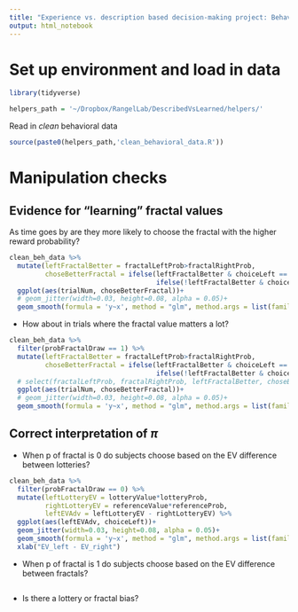```yaml
---
title: "Experience vs. description based decision-making project: Behavioral manipulation checks"
output: html_notebook
---
```


# Set up environment and load in data

```r
library(tidyverse)
```

```r
helpers_path = '~/Dropbox/RangelLab/DescribedVsLearned/helpers/'
```

Read in *clean* behavioral data

```r
source(paste0(helpers_path,'clean_behavioral_data.R'))
```

# Manipulation checks

## Evidence for "learning" fractal values

As time goes by are they more likely to choose the fractal with the higher reward probability?

```r
clean_beh_data %>%
  mutate(leftFractalBetter = fractalLeftProb>fractalRightProb,
         choseBetterFractal = ifelse(leftFractalBetter & choiceLeft == 1, 1, 
                                     ifelse(!leftFractalBetter & choiceLeft == 0, 1, 0))) %>%
  ggplot(aes(trialNum, choseBetterFractal))+
  # geom_jitter(width=0.03, height=0.08, alpha = 0.05)+
  geom_smooth(formula = 'y~x', method = "glm", method.args = list(family=binomial), fullrange=TRUE)
```

- How about in trials where the fractal value matters a lot?

```r
clean_beh_data %>%
  filter(probFractalDraw == 1) %>%
  mutate(leftFractalBetter = fractalLeftProb>fractalRightProb,
         choseBetterFractal = ifelse(leftFractalBetter & choiceLeft == 1, 1, 
                                     ifelse(!leftFractalBetter & choiceLeft == 0, 1, 0))) %>%
  # select(fractalLeftProb, fractalRightProb, leftFractalBetter, choseBetterFractal, choiceLeft)
  ggplot(aes(trialNum, choseBetterFractal))+
  # geom_jitter(width=0.03, height=0.08, alpha = 0.05)+
  geom_smooth(formula = 'y~x', method = "glm", method.args = list(family=binomial), fullrange=TRUE)
```

## Correct interpretation of $\pi$

- When p of fractal is 0 do subjects choose based on the EV difference between lotteries?

```r
clean_beh_data %>% 
  filter(probFractalDraw == 0) %>%
  mutate(leftLotteryEV = lotteryValue*lotteryProb,
         rightLotteryEV = referenceValue*referenceProb,
         leftEVAdv = leftLotteryEV - rightLotteryEV) %>%
  ggplot(aes(leftEVAdv, choiceLeft))+
  geom_jitter(width=0.03, height=0.08, alpha = 0.05)+
  geom_smooth(formula = 'y~x', method = "glm", method.args = list(family=binomial), fullrange=TRUE)+
  xlab("EV_left - EV_right")
```

- When p of fractal is 1 do subjects choose based on the EV difference between fractals?

```r

```

- Is there a lottery or fractal bias?

```r

```